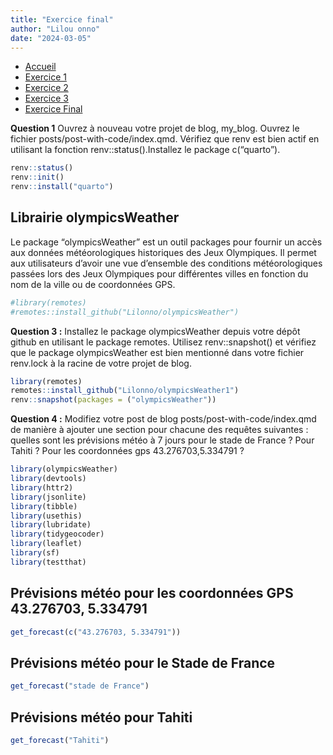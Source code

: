 ```yaml
---
title: "Exercice final"
author: "Lilou onno"
date: "2024-03-05"
---
```


- [Accueil](index.Rmd)
- [Exercice 1](posts/exercice_1.Rmd)
- [Exercice 2](posts/exercice_2.Rmd)
- [Exercice 3](posts/exercice_3.Rmd)
- [Exercice Final](posts/exercice_final.Rmd) 


**Question 1** Ouvrez à nouveau votre projet de blog, my_blog. Ouvrez le fichier posts/post-with-code/index.qmd. Vérifiez que renv est bien actif en utilisant la fonction renv::status().Installez le package c("quarto").

```r
renv::status()
renv::init()
renv::install("quarto")
```

## Librairie olympicsWeather

Le package "olympicsWeather" est un outil packages pour fournir un accès aux données météorologiques historiques des Jeux Olympiques. Il permet aux utilisateurs d'avoir une vue d'ensemble des conditions météorologiques passées lors des Jeux Olympiques pour différentes villes en fonction du nom de la ville ou de coordonnées GPS.

```r
#library(remotes)
#remotes::install_github("Lilonno/olympicsWeather")
```

**Question 3 :** Installez le package olympicsWeather depuis votre dépôt github en utilisant le package remotes. Utilisez renv::snapshot() et vérifiez que le package olympicsWeather est bien mentionné dans votre fichier renv.lock à la racine de votre projet de blog.

```r
library(remotes)
remotes::install_github("Lilonno/olympicsWeather1")
renv::snapshot(packages = ("olympicsWeather"))
```

**Question 4 :** Modifiez votre post de blog posts/post-with-code/index.qmd de manière à ajouter une section pour chacune des requêtes suivantes : quelles sont les prévisions météo à 7 jours pour le stade de France ? Pour Tahiti ? Pour les coordonnées gps 43.276703,5.334791 ?

```r
library(olympicsWeather)
library(devtools)
library(httr2)
library(jsonlite)
library(tibble)
library(usethis)
library(lubridate)
library(tidygeocoder)
library(leaflet)
library(sf)
library(testthat)
```

## Prévisions météo pour les coordonnées GPS 43.276703, 5.334791
```r
get_forecast(c("43.276703, 5.334791"))
```

## Prévisions météo pour le Stade de France
```r
get_forecast("stade de France")
```

## Prévisions météo pour Tahiti
```r
get_forecast("Tahiti")

```
